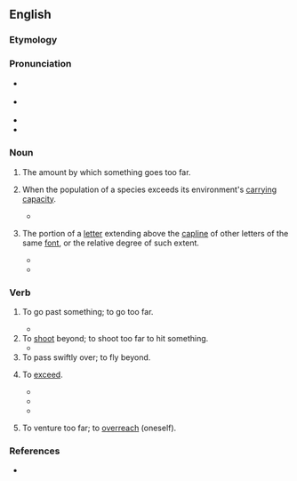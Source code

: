 ==English==

===Etymology===
{{prefix|en|over|shoot}}

===Pronunciation===
* {{q|noun}} {{a|US}} {{IPA|en|/ˈoʊ.vɚˌshut/}}
* {{q|verb}} {{a|US}} {{IPA|en|/ˌoʊ.vɚˈshut/}}
* {{audio|en|en-us-overshoot.ogg|Audio (US)}}
* {{rhymes|en|uːt}}

===Noun===
{{en-noun}}

# {{lb|en|countable}} The amount by which something goes too far.
#: {{ux|en|Let's see if we can predict and correct for the '''overshoot'''.}}
# {{lb|en|countable|ecology}} When the population of a species exceeds its environment's [[carrying capacity]].
#* {{quote-book|en|author=Donella Meadows|author2=Jorgen Randers|author3=Dennis Meadows|year=2004|title=Limits to Growth: The 30-Year Update|isbn=978-1-60358-155-4|chapter=Author's preface|passage=With appropriate choice and action such uncontrolled decline could be avoided; '''overshoot''' could instead be resolved by a conscious effort to reduce humanity's demand on the planet.}}
# {{lb|en|uncountable|typography|design}} The portion of a [[letter]] extending above the [[capline]] of other letters of the same [[font]], or the relative degree of such extent.
#* {{quote-book|en|2019|Reece Patton|Formatting for Print|passage=The portion resting beyond the capline or baseline is called '''overshoot'''.|url=https://books.google.com/books?id=7siSDwAAQBAJ&pg=PT15}}
#* {{quote-book|en|2020|Karen Cheng|Designing Type|edition=second|page=88|passage=The bowl of the D and the O are usually not identical, as most D forms do not have '''overshoot''' or undershoot.}}

===Verb===
{{en-verb|overshoots|overshooting|overshot}}

# To go past something; to go too far.
#: {{ux|en|When you drive, you must remember to not '''overshoot''' the parking space and end up with two wheels over the line.}}
#* {{quote-journal|en|year=1961|month=November|title=Talking of Trains: Aircraft on rail tracks|journal=Trains Illustrated|page=650|text=As a result of the accident at Southend Airport when a Hermes aircraft '''overshot''' the runway and fouled the down Shenfield to Southend Victoria line between [[Rochford]] and [[Prittlewell]], the Eastern Region is considering warning arrangements, which have already been provided on some lines running past aerodromes.}}
# To [[shoot]] beyond; to shoot too far to hit something.
#* {{RQ:South 12|passage=not to '''overshoot''' his game}}
# To pass swiftly over; to fly beyond.
#: {{rfquotek|en|Hartle}}
# {{lb|en|figurative}} To [[exceed]].
#: {{ux|en|to '''overshoot''' the truth}}
#* {{quote-book|en|1782|{{w|William Cowper}}|Poems: by William Cowper, of the Inner Temple, Esq.|oclc=1205032248|chapter=Conversation|text=That fire abated that impells rash youth,<br>Proud of his speed to '''overshoot''' the truth,}}
#* {{quote-book|en|author=Donella Meadows|author2=Jorgen Randers|author3=Dennis Meadows|year=2004|title=Limits to Growth: The 30-Year Update|isbn=978-1-60358-155-4|chapter=Author's preface|passage=Measured this way humanity was last at sustainable levels in the 1980s. Now it has '''overshot''' by some 20 percent.}}
#* {{quote-book|en|year=2019|author=Reece Patton|title=Formatting for Print|passage=The amount a letter '''overshoots''' is based on the design, but your eye shouldn’t notice it.|url=https://books.google.com/books?id=7siSDwAAQBAJ&pg=PT15}}
# {{lb|en|reflexive}} To venture too far; to [[overreach]] (oneself).

===References===
* {{R:Lexico}}